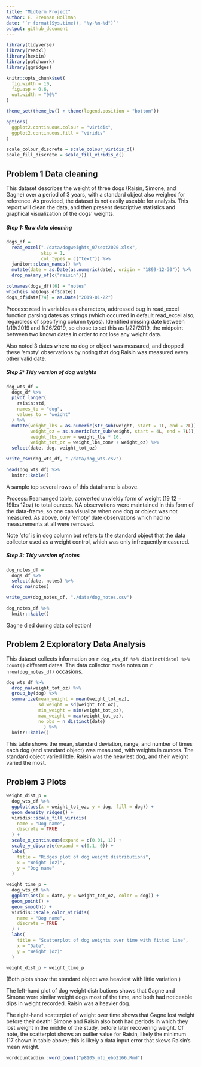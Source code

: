 ```yaml
---
title: "Midterm Project"
author: E. Brennan Bollman
date: '`r format(Sys.time(), "%y-%m-%d")`'
output: github_document
---
```


```r
library(tidyverse)
library(readxl)
library(hexbin)
library(patchwork)
library(ggridges)

knitr::opts_chunk$set(
  fig.width = 10,
  fig.asp = 0.6,
  out.width = "90%"
)

theme_set(theme_bw() + theme(legend.position = "bottom")) 

options(
  ggplot2.continuous.colour = "viridis",
  ggplot2.continuous.fill = "viridis"
)

scale_colour_discrete = scale_colour_viridis_d()
scale_fill_discrete = scale_fill_viridis_d()
```

## Problem 1 Data cleaning

This dataset describes the weight of three dogs (Raisin, Simone, and Gagne) over a period of 3 years, with a standard object also weighed for reference. As provided, the dataset is not easily useable for analysis. This report will clean the data, and then present descriptive statistics and graphical visualization of the dogs' weights. 

##### Step 1: Raw data cleaning 

```r
dogs_df = 
  read_excel("./data/dogweights_07sept2020.xlsx",
             skip = 1,
             col_types = c("text")) %>% 
  janitor::clean_names() %>% 
  mutate(date = as.Date(as.numeric(date), origin = "1899-12-30")) %>% 
  drop_na(any_of(c("raisin")))

colnames(dogs_df)[6] = "notes"
which(is.na(dogs_df$date))
dogs_df$date[74] = as.Date("2019-01-22")
```

Process: read in variables as characters, addressed bug in read_excel function parsing dates as strings (which occurred in default read_excel also, regardless of specifying column types). Identified missing date between 1/19/2019 and 1/26/2019, so chose to set this as 1/22/2019, the midpoint between two known dates in order to not lose any weight data. 

Also noted 3 dates where *no* dog or object was measured, and dropped these 'empty' observations by noting that dog Raisin was measured every other valid date.

##### Step 2: Tidy version of dog weights

```r
dog_wts_df =
  dogs_df %>% 
  pivot_longer(
    raisin:std,
    names_to = "dog",
    values_to = "weight"
  ) %>% 
  mutate(weight_lbs = as.numeric(str_sub(weight, start = 1L, end = 2L)),
         weight_oz = as.numeric(str_sub(weight, start = 4L, end = 7L)),
         weight_lbs_conv = weight_lbs * 16,
         weight_tot_oz = weight_lbs_conv + weight_oz) %>% 
  select(date, dog, weight_tot_oz)

write_csv(dog_wts_df, "./data/dog_wts.csv")

head(dog_wts_df) %>% 
  knitr::kable()
```

A sample top several rows of this dataframe is above. 

Process: Rearranged table, converted unwieldy form of weight (19 12 = 19lbs 12oz) to total ounces. NA observations were maintained in this form of the data-frame, so one can visualize when one dog or object was not measured. As above, only 'empty' date observations which had no measurements at all were removed.

Note 'std' is in dog column but refers to the standard object that the data collector used as a weight control, which was only infrequently measured. 

##### Step 3: Tidy version of notes

```r
dog_notes_df = 
  dogs_df %>% 
  select(date, notes) %>% 
  drop_na(notes)

write_csv(dog_notes_df, "./data/dog_notes.csv")

dog_notes_df %>% 
  knitr::kable()
```

Gagne died during data collection!

## Problem 2 Exploratory Data Analysis

This dataset collects information on `r dog_wts_df %>% distinct(date) %>% count()` different dates. The data collector made notes on `r nrow(dog_notes_df)` occasions. 

```r
dog_wts_df %>%
  drop_na(weight_tot_oz) %>% 
  group_by(dog) %>% 
  summarize(mean_weight = mean(weight_tot_oz),
            sd_weight = sd(weight_tot_oz),
            min_weight = min(weight_tot_oz),
            max_weight = max(weight_tot_oz),
            no_obs = n_distinct(date)
              ) %>% 
  knitr::kable()
```

This table shows the mean, standard deviation, range, and number of times each dog (and standard object) was measured, with weights in ounces. The standard object varied little. Raisin was the heaviest dog, and their weight varied the most. 

## Problem 3 Plots

```r
weight_dist_p = 
  dog_wts_df %>% 
  ggplot(aes(x = weight_tot_oz, y = dog, fill = dog)) + 
  geom_density_ridges() + 
  viridis::scale_fill_viridis(
    name = "Dog name",
    discrete = TRUE
  ) + 
  scale_x_continuous(expand = c(0.01, 1)) + 
  scale_y_discrete(expand = c(0.1, 0)) + 
  labs(
    title = "Ridges plot of dog weight distributions",
    x = "Weight (oz)",
    y = "Dog name"
  )

weight_time_p = 
  dog_wts_df %>% 
  ggplot(aes(x = date, y = weight_tot_oz, color = dog)) + 
  geom_point() + 
  geom_smooth() +
  viridis::scale_color_viridis(
    name = "Dog name",
    discrete = TRUE
  ) + 
  labs(
    title = "Scatterplot of dog weights over time with fitted line",
    x = "Date",
    y = "Weight (oz)"
  )

weight_dist_p + weight_time_p
```

(Both plots show the standard object was heaviest with little variation.)

The left-hand plot of dog weight distributions shows that Gagne and Simone were similar weight dogs most of the time, and both had noticeable dips in weight recorded. Raisin was a heavier dog. 

The right-hand scatterplot of weight over time shows that Gagne lost weight before their death! Simone and Raisin also both had periods in which they lost weight in the middle of the study, before later recovering weight. Of note, the scatterplot shows an outlier value for Raisin, likely the minimum 117 shown in table above; this is likely a data input error that skews Raisin's mean weight.

```r
wordcountaddin::word_count("p8105_mtp_ebb2166.Rmd")
```

